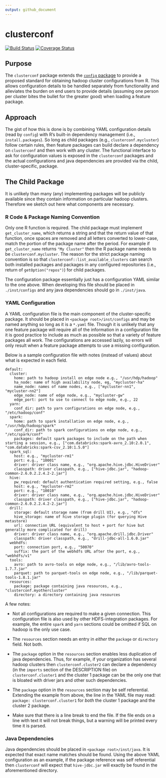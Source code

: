 ```yaml
---
output: github_document
---
```


# clusterconf

[![Build Status](https://travis-ci.org/mitre/clusterconf.svg?branch=master)](https://travis-ci.org/mitre/clusterconf)
[![Coverage Status](https://codecov.io/gh/mitre/clusterconf/branch/master/graph/badge.svg)](https://codecov.io/github/mitre/clusterconf?branch=master)

## Purpose

The `clusterconf` package extends the [`config` package](https://github.com/rstudio/config) to provide a proposed standard for obtaining hadoop cluster configurations from R.
This allows configuration details to be handled separately from functionality and alleviates the burden on end users to provide details (assuming one person per cluster bites the bullet for the greater good) when loading a feature package.

## Approach

The gist of how this is done is by combining YAML configuration details (read by `config`) with R's built-in dependency management (i.e., `install.packages`). 
So long as child packages (e.g., `clusterconf.mycluster`) follow certain rules, then feature packages can build declare a dependency on `clusterconf` and then work with any cluster. 
The functional interface to ask for configuration values is exposed in the `clusterconf` packages and the actual configurations and java dependencies are provided via the child, cluster-specific, package.

## The Child Package

It is unlikely than many (any) implementing packages will be publicly available since they contain information on particular hadoop clusters.
Therefore we sketch out here what components are necessary.

### R Code & Package Naming Convention

Only one R function is required. 
The child package must implement `get_cluster_name`, which returns a string and that the return value of that function, once spaces are removed and all letters converted to lower-case, match the portion of the package name after the period.
For example if `get_cluster_name` returns `"My Cluster"` then the R package name needs to be `clusterconf.mycluster`.
The reason for the strict package naming convention is so that `clusterconf::list_available_clusters` can search both installed packages and packages in any configured repositories (i.e., return of `getOption("repos")`) for child packages.


The configuration package essentially just has a configuration YAML similar to the one above.
When developing this file should be placed in `./inst/configs` and any java dependencies should go in `./inst/java`.


### YAML Configuration

A YAML configuration file is the main component of the cluster-specific package.
It should be placed in `<package root>/inst/configs` and may be named anything so long as it is a `*.yaml` file.
Though it is unlikely that any one feature package will require all of the information in a configuration file it is good practice to include as much as possible so that a variety of feature packages all work.
The configurations are accessed lazily, so errors will only result when a feature package attempts to use a missing configuration.

Below is a sample configuration file with notes (instead of values) about what is expected in each field.

```
default:
  cluster:  
    home: path to hadoop install on edge node e.g., "/usr/hdp/hadoop"
    ha_node: name of high availability node, eg, "mycluster-ha"
    name_node: names of name nodes, e.g., ["mycluster-nn1", "mycluster-nn2"]
    edge_node: name of edge node, e.g., "mycluster-gw"
    edge_port: port to use to connect to edge node, e.g., 22
  yarn:
    conf_dir: path to yarn configurations on edge node, e.g., "/etc/hadoop/conf"
  spark:
    home: path to spark installation on edge node, e.g., "/usr/hdp/hadoop/spark"
    conf_dir: path to spark configurations on edge node, e.g., "/etc/spark/conf"
    packages: default spark packages to include on the path when starting a session, e.g., ["com.databricks:spark-avro_2.10:2.0.1", "com.databricks:spark-csv_2.10:1.5.0"]
  spark_sql:
    host: e.g., "mycluster-rm1"
    port: e.g., "10001"
    driver: driver class name, e.g., "org.apache.hive.jdbc.HiveDriver"
    classpath: driver classpath, e.g., ["hive-jdbc.jar", "hadoop-common-2.6.0.2.2.4.2-2.jar"]
  hive: 
    pw_required: default authentication required setting, e.g., false
    host: e.g., "mycluster-rm2"
    port: e.g., "10010"
    driver: driver class name, e.g., "org.apache.hive.jdbc.HiveDriver"
    classpath: driver classpath, e.g., ["hive-jdbc.jar", "hadoop-common-2.6.0.2.2.4.2-2.jar"]
  drill:
    storage: default storage name (from drill UI), e.g., "dfs"
    hive_storage: name of hive storage plugin (for querying Hive metastore)
    url: connection URL (equivalent to host + port for hive but generally more complicated for drill)
    driver: driver class name, e.g., "org.apache.drill.jdbc.Driver"
    classpath: driver classpath, e.g., "drill-jdbc-all-1.6.0.jar"
  webhdfs:
    port: connection port, e.g., "50070"
    suffix: the part of the webhdfs URL after the port, e.g., "webhdfs/v1"
  tools:
    avro: path to avro-tools on edge node, e.g., "/lib/avro-tools-1.7.7.jar"
    parquet: path to parquet-tools on edge node, e.g., "/lib/parquet-tools-1.8.1.jar"
  resources:
    package: package containing java resources, e.g., "clusterconf.myothercluster"
    directory: a directory containing java resources
```

A few notes:

* Not all configurations are required to make a given connection.
This configuration file is also used by other HDFS-integration packages.
For example, the entire `spark` and `yarn` sections could be omitted if SQL on hadoop is the only use case.

* The `resources` section needs an entry in *either* the `package` or `directory` field. Not both.

* The `package` option in the `resources` section enables less duplication of java dependencies.
Thus, for example, if your organization has several hadoop clusters then `clusterconf.cluster2` can declare a dependency (in the `imports` section of the DESCRIPTION file) on `clusterconf.cluster1` and the cluster 1 package can be the only one that is bloated with driver jars and other such dependencies.

* The `package` option in the `resources` section may be self referential.
Extending the example from above, the line in the YAML file may read: `package: clusterconf.cluster1` for *both* the cluster 1 package and the cluster 2 package.

* Make sure that there is a line break to end the file. If the file ends on a line with text it will not break things, but a warning will be printed every time it is parsed.

### Java Dependencies

Java dependencies should be placed in `<package root>/inst/java`.
It is expected that exact name matches should be found.
Using the above YAML configuration as an example, if the package reference was self referential then `clusterconf` will expect that `hive-jdbc.jar` will exactly be found in the aforementioned directory.


